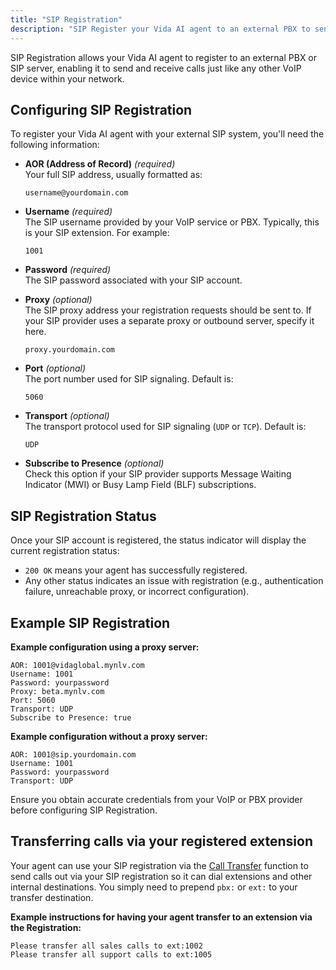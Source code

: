 ```yaml
---
title: "SIP Registration"
description: "SIP Register your Vida AI agent to an external PBX to send and receive calls."
---
```


SIP Registration allows your Vida AI agent to register to an external PBX or SIP server, enabling it to send and receive calls just like any other VoIP device within your network.

## Configuring SIP Registration

To register your Vida AI agent with your external SIP system, you'll need the following information:

- **AOR (Address of Record)** *(required)*  
  Your full SIP address, usually formatted as:  
  ```
  username@yourdomain.com
  ```

- **Username** *(required)*  
  The SIP username provided by your VoIP service or PBX. Typically, this is your SIP extension. For example:  
  ```
  1001
  ```

- **Password** *(required)*  
  The SIP password associated with your SIP account.

- **Proxy** *(optional)*  
  The SIP proxy address your registration requests should be sent to. If your SIP provider uses a separate proxy or outbound server, specify it here.  
  ```
  proxy.yourdomain.com
  ```

- **Port** *(optional)*  
  The port number used for SIP signaling. Default is:  
  ```
  5060
  ```

- **Transport** *(optional)*  
  The transport protocol used for SIP signaling (`UDP` or `TCP`). Default is:  
  ```
  UDP
  ```

- **Subscribe to Presence** *(optional)*  
  Check this option if your SIP provider supports Message Waiting Indicator (MWI) or Busy Lamp Field (BLF) subscriptions.

## SIP Registration Status

Once your SIP account is registered, the status indicator will display the current registration status:

- `200 OK` means your agent has successfully registered.
- Any other status indicates an issue with registration (e.g., authentication failure, unreachable proxy, or incorrect configuration).

## Example SIP Registration

**Example configuration using a proxy server:**

```
AOR: 1001@vidaglobal.mynlv.com
Username: 1001
Password: yourpassword
Proxy: beta.mynlv.com
Port: 5060
Transport: UDP
Subscribe to Presence: true
```

**Example configuration without a proxy server:**

```
AOR: 1001@sip.yourdomain.com
Username: 1001
Password: yourpassword
Transport: UDP
```

Ensure you obtain accurate credentials from your VoIP or PBX provider before configuring SIP Registration.

## Transferring calls via your registered extension

Your agent can use your SIP registration via the [Call Transfer](https://vida.io/docs/functions/call-transfer) function to send calls out via your SIP registration so it can dial extensions and other internal destinations. You simply need to prepend `pbx:` or `ext:` to your transfer destination.

**Example instructions for having your agent transfer to an extension via the Registration:**

```
Please transfer all sales calls to ext:1002
Please transfer all support calls to ext:1005
```

